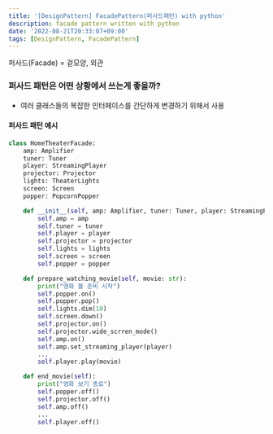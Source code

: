 ```yaml
---
title: '[DesignPattern] FacadePattern(퍼사드패턴) with python'
description: facade pattern written with python
date: '2022-08-21T20:33:07+09:00'
tags: [DesignPattern, FacadePattern]
---
```


퍼사드(Facade) = 겉모양, 외관

### 퍼사드 패턴은 어떤 상황에서 쓰는게 좋을까?
- 여러 클래스들의 복잡한 인터페이스를 간단하게 변경하기 위해서 사용

#### 퍼사드 패턴 예시
```python
class HomeTheaterFacade:
    amp: Amplifier
    tuner: Tuner
    player: StreamingPlayer
    projector: Projector
    lights: TheaterLights
    screen: Screen
    popper: PopcornPopper

    def __init__(self, amp: Amplifier, tuner: Tuner, player: StreamingPlayer, projector: Projector, lights: TheaterLights, screen: Screen, popper: PopcornPopper):
        self.amp = amp
        self.tuner = tuner
        self.player = player
        self.projector = projector
        self.lights = lights
        self.screen = screen
        self.popper = popper

    def prepare_watching_movie(self, movie: str):
        print("영화 볼 준비 시작")
        self.popper.on()
        self.popper.pop()
        self.lights.dim(10)
        self.screen.down()
        self.projector.on()
        self.projector.wide_scrren_mode()
        self.amp.on()
        self.amp.set_streaming_player(player)
        ...
        self.player.play(movie)

    def end_movie(self):
        print("영화 보기 종료")
        self.popper.off()
        self.projector.off()
        self.amp.off()
        ...
        self.player.off()
```

